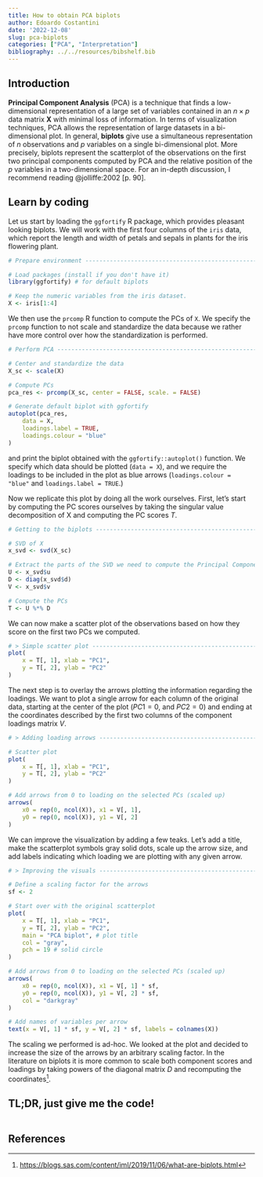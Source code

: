 ```yaml
---
title: How to obtain PCA biplots
author: Edoardo Costantini
date: '2022-12-08'
slug: pca-biplots
categories: ["PCA", "Interpretation"]
bibliography: ../../resources/bibshelf.bib
---
```


## Introduction

**Principal Component Analysis** (PCA) is a technique that finds a low-dimensional representation of a large set of variables contained in an $n \times p$ data matrix $\mathbf{X}$ with minimal loss of information.
In terms of visualization techniques, PCA allows the representation of large datasets in a bi-dimensional plot.
In general, **biplots** give use a simultaneous representation of $n$ observations and $p$ variables on a single bi-dimensional plot.
More precisely, biplots represent the scatterplot of the observations on the first two principal components computed by PCA and the relative position of the $p$ variables in a two-dimensional space.
For an in-depth discussion, I recommend reading @jolliffe:2002 [p. 90].

## Learn by coding

Let us start by loading the `ggfortify` R package, which provides pleasant looking biplots.
We will work with the first four columns of the `iris` data, which report the length and width of petals and sepals in plants for the iris flowering plant.

```r

# Prepare environment ----------------------------------------------------------

# Load packages (install if you don't have it)
library(ggfortify) # for default biplots

# Keep the numeric variables from the iris dataset.
X <- iris[1:4]

```

We then use the `prcomp` R function to compute the PCs of `X`. We specify the `prcomp` function to not scale and standardize the data because we rather have more control over how the standardization is performed.

```r

# Perform PCA ------------------------------------------------------------------

# Center and standardize the data
X_sc <- scale(X)

# Compute PCs
pca_res <- prcomp(X_sc, center = FALSE, scale. = FALSE)

# Generate default biplot with ggfortify
autoplot(pca_res,
    data = X,
    loadings.label = TRUE, 
    loadings.colour = "blue"
)

```

and print the biplot obtained with the `ggfortify::autoplot()` function.
We specify which data should be plotted (`data = X`), and we require the loadings to be included in the plot as blue arrows (`loadings.colour = "blue"` and `loadings.label = TRUE`.)

Now we replicate this plot by doing all the work ourselves. First, let's start by computing the PC scores ourselves by taking the singular value decomposition of X and computing the PC scores $T$.

```r
# Getting to the biplots ------------------------------------------------------------------

# SVD of X
x_svd <- svd(X_sc)

# Extract the parts of the SVD we need to compute the Principal Component scores
U <- x_svd$u
D <- diag(x_svd$d)
V <- x_svd$v

# Compute the PCs
T <- U %*% D

```

We can now make a scatter plot of the observations based on how they score on the first two PCs we computed.

```r
# > Simple scatter plot --------------------------------------------------------
plot(
    x = T[, 1], xlab = "PC1",
    y = T[, 2], ylab = "PC2"
)

```

The next step is to overlay the arrows plotting the information regarding the loadings.
We want to plot a single arrow for each column of the original data, starting at the center of the plot ($PC1 = 0$, and $PC2 = 0$) and ending at the coordinates described by the first two columns of the component loadings matrix $V$.

```r
# > Adding loading arrows ------------------------------------------------------

# Scatter plot
plot(
    x = T[, 1], xlab = "PC1",
    y = T[, 2], ylab = "PC2"
)

# Add arrows from 0 to loading on the selected PCs (scaled up)
arrows(
    x0 = rep(0, ncol(X)), x1 = V[, 1], 
    y0 = rep(0, ncol(X)), y1 = V[, 2]
)

```


We can improve the visualization by adding a few teaks. Let's add a title, make the scatterplot symbols gray solid dots, scale up the arrow size, and add labels indicating which loading we are plotting with any given arrow.

```r
# > Improving the visuals ------------------------------------------------------

# Define a scaling factor for the arrows
sf <- 2

# Start over with the original scatterplot
plot(
    x = T[, 1], xlab = "PC1",
    y = T[, 2], ylab = "PC2",
    main = "PCA biplot", # plot title
    col = "gray",
    pch = 19 # solid circle
)

# Add arrows from 0 to loading on the selected PCs (scaled up)
arrows(
    x0 = rep(0, ncol(X)), x1 = V[, 1] * sf, 
    y0 = rep(0, ncol(X)), y1 = V[, 2] * sf,
    col = "darkgray"
)

# Add names of variables per arrow
text(x = V[, 1] * sf, y = V[, 2] * sf, labels = colnames(X))

```

The scaling we performed is ad-hoc. We looked at the plot and decided to increase the size of the arrows by an arbitrary scaling factor. In the literature on biplots it is more common to scale both component scores and loadings by taking powers of the diagonal matrix $D$ and recomputing the coordinates[^1].

[^1]: [https://blogs.sas.com/content/iml/2019/11/06/what-are-biplots.html](https://blogs.sas.com/content/iml/2019/11/06/what-are-biplots.html)

## TL;DR, just give me the code!
```r
```

## References